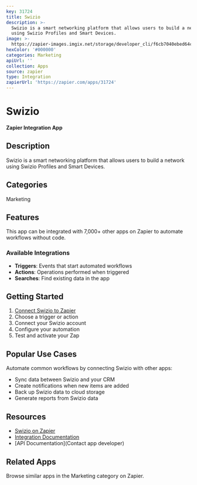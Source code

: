 ```yaml
---
key: 31724
title: Swizio
description: >-
  Swizio is a smart networking platform that allows users to build a network
  using Swizio Profiles and Smart Devices.
image: >-
  https://zapier-images.imgix.net/storage/developer_cli/f6cb7040ebed64c1c35d5e5d43ba29fa.png?auto=format%2Ccompress&ixlib=python-3.0.0&q=50
hexColor: '#000000'
categories: Marketing
apiUrl: ''
collection: Apps
source: zapier
type: Integration
zapierUrl: 'https://zapier.com/apps/31724'
---
```

# Swizio

**Zapier Integration App**

## Description

Swizio is a smart networking platform that allows users to build a network using Swizio Profiles and Smart Devices.

## Categories

Marketing

## Features

This app can be integrated with 7,000+ other apps on Zapier to automate workflows without code.

### Available Integrations

- **Triggers**: Events that start automated workflows
- **Actions**: Operations performed when triggered
- **Searches**: Find existing data in the app

## Getting Started

1. [Connect Swizio to Zapier](https://zapier.com/apps/31724)
2. Choose a trigger or action
3. Connect your Swizio account
4. Configure your automation
5. Test and activate your Zap

## Popular Use Cases

Automate common workflows by connecting Swizio with other apps:

- Sync data between Swizio and your CRM
- Create notifications when new items are added
- Back up Swizio data to cloud storage
- Generate reports from Swizio data

## Resources

- [Swizio on Zapier](https://zapier.com/apps/31724)
- [Integration Documentation](https://zapier.com/apps/31724/integrations)
- [API Documentation](Contact app developer)

## Related Apps

Browse similar apps in the Marketing category on Zapier.
